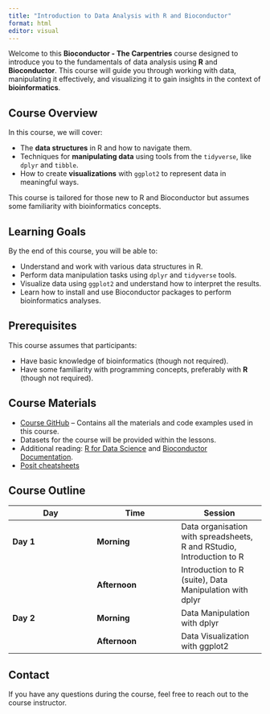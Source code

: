 ```yaml
---
title: "Introduction to Data Analysis with R and Bioconductor"
format: html
editor: visual
---
```


Welcome to this **Bioconductor - The Carpentries** course designed to introduce you to the fundamentals of data analysis using **R** and **Bioconductor**. This course will guide you through working with data, manipulating it effectively, and visualizing it to gain insights in the context of **bioinformatics**.

## Course Overview

In this course, we will cover:

-   The **data structures** in R and how to navigate them.
-   Techniques for **manipulating data** using tools from the `tidyverse`, like `dplyr` and `tibble`.
-   How to create **visualizations** with `ggplot2` to represent data in meaningful ways.

This course is tailored for those new to R and Bioconductor but assumes some familiarity with bioinformatics concepts.

## Learning Goals

By the end of this course, you will be able to:

-   Understand and work with various data structures in R.
-   Perform data manipulation tasks using `dplyr` and `tidyverse` tools.
-   Visualize data using `ggplot2` and understand how to interpret the results.
-   Learn how to install and use Bioconductor packages to perform bioinformatics analyses.

## Prerequisites

This course assumes that participants:

-   Have basic knowledge of bioinformatics (though not required).
-   Have some familiarity with programming concepts, preferably with **R** (though not required).

## Course Materials

-   [Course GitHub](https://github.com/tunisrusergroup/bioc_intro) – Contains all the materials and code examples used in this course.
-   Datasets for the course will be provided within the lessons.
-   Additional reading: [R for Data Science](https://r4ds.had.co.nz/) and [Bioconductor Documentation](https://bioconductor.org/docs/).
-   [Posit cheatsheets](https://posit.co/resources/cheatsheets/)

## Course Outline

| Day | Time | Session |
|------------------------|------------------------|------------------------|
| **Day 1** | **Morning** | Data organisation with spreadsheets, R and RStudio, Introduction to R |
|  | **Afternoon** | Introduction to R (suite), Data Manipulation with dplyr |
| **Day 2** | **Morning** | Data Manipulation with dplyr |
|  | **Afternoon** | Data Visualization with ggplot2 |

## Contact

If you have any questions during the course, feel free to reach out to the course instructor.

